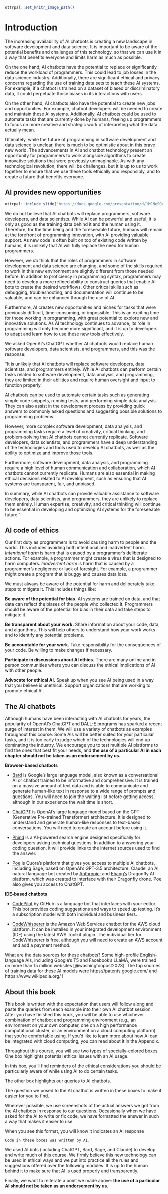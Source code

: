 
```r
ottrpal::set_knitr_image_path()
```

# Introduction


The increasing availability of AI chatbots is creating a new landscape in software development and data science. It is important to be aware of the potential benefits and challenges of this technology, so that we can use it in a way that benefits everyone and limits harm as much as possible.

On the one hand, AI chatbots have the potential to replace or significantly reduce the workload of programmers. This could lead to job losses in the data science industry. Additionally, there are significant ethical and privacy concerns regarding the use of training data sets to teach these AI systems. For example, if a chatbot is trained on a dataset of biased or discriminatory data, it could perpetuate those biases in its interactions with users.

On the other hand, AI chatbots also have the potential to create new jobs and opportunities. For example, chatbot developers will be needed to create and maintain these AI systems. Additionally, AI chatbots could be used to automate tasks that are currently done by humans, freeing up programmers to focus on more creative and strategic work of interpreting what the data actually mean.

Ultimately, while the future of programming in software development and data science is unclear, there is much to be optimistic about in this brave new world. The advancements in AI and chatbot technology present an opportunity for programmers to work alongside algorithms to create innovative solutions that were previously unimaginable. As with any technological revolution, there will be challenges, but it is up to us to work together to ensure that we use these tools ethically and responsibly, and to create a future that benefits everyone.

## AI provides new opportunities

```r
ottrpal::include_slide("https://docs.google.com/presentation/d/1MCNeSO4aOm1iESWDLOGTcx3aLEbnu8UttV0QGVAeafE/edit#slide=id.g22e0106807c_0_67")
```


We do not believe that AI chatbots will replace programmers, software developers, and data scientists. While AI can be powerful and useful, it is only as good as the training data behind it and the human using it. Therefore, for the time being and the foreseeable future, humans will remain at the forefront of programming innovation, with AI providing valuable support. As new code is often built on top of existing code written by humans, it is unlikely that AI will fully replace the need for human programmers.

However, we _do_ think that the roles of programmers in software development and data science are changing, and some of the skills required to work in this new environment are slightly different from those needed before. In addition to proficiency in programming syntax, programmers may need to develop a more refined ability to construct queries that enable AI bots to create the desired workflows. Other critical skills such as debugging, troubleshooting, and documentation will continue to be valuable, and can be enhanced through the use of AI.

Furthermore, AI creates new opportunities and niches for tasks that were previously difficult, time-consuming, or impossible. This is an exciting time for those working in programming, with great potential to explore new and innovative solutions. As AI technology continues to advance, its role in programming will only become more significant, and it is up to developers to adapt and learn how to use these new tools effectively.

::: {.reflection}

We asked OpenAI's ChatGPT whether AI chatbots would replace human software developers, data scientists, and programmers, and this was the response:

"It is unlikely that AI chatbots will replace software developers, data scientists, and programmers entirely. While AI chatbots can perform certain tasks related to software development, data analysis, and programming, they are limited in their abilities and require human oversight and input to function properly.

AI chatbots can be used to automate certain tasks such as generating simple code snippets, running tests, and performing simple data analysis. They can also assist in the development process by providing quick answers to commonly asked questions and suggesting possible solutions to programming problems.

However, more complex software development, data analysis, and programming tasks require a level of creativity, critical thinking, and problem-solving that AI chatbots cannot currently replicate. Software developers, data scientists, and programmers have a deep understanding of the technologies and tools used to develop AI chatbots, as well as the ability to optimize and improve those tools.

Furthermore, software development, data analysis, and programming require a high level of human communication and collaboration, which AI chatbots cannot currently replicate. Humans are also essential in making ethical decisions related to AI development, such as ensuring that AI systems are transparent, fair, and unbiased.

In summary, while AI chatbots can provide valuable assistance to software developers, data scientists, and programmers, they are unlikely to replace them entirely. Human expertise, creativity, and critical thinking will continue to be essential in developing and optimizing AI systems for the foreseeable future."
:::

## AI code of ethics

Our first duty as programmers is to avoid causing harm to people and the world. This includes avoiding both intentional and inadvertent harm. _Intentional harm_ is harm that is caused by a programmer's deliberate actions. For example, a programmer might create a virus that is designed to harm computers. _Inadvertent harm_ is harm that is caused by a programmer's negligence or lack of foresight. For example, a programmer might create a program that is buggy and causes data loss.

We must always be aware of the potential for harm and deliberately take steps to mitigate it. This includes things like:

**Be aware of the potential for bias.** AI systems are trained on data, and that data can reflect the biases of the people who collected it. Programmers should be aware of the potential for bias in their data and take steps to mitigate it.

**Be transparent about your work.** Share information about your code, data, and algorithms. This will help others to understand how your work works and to identify any potential problems.

**Be accountable for your work.** Take responsibility for the consequences of your code. Be willing to make changes if necessary.

**Participate in discussions about AI ethics.** There are many online and in-person communities where you can discuss the ethical implications of AI with other people.

**Advocate for ethical AI.** Speak up when you see AI being used in a way that you believe is unethical. Support organizations that are working to promote ethical AI.

## The AI chatbots

Although humans have been interacting with AI chatbots for years, the popularity of OpenAI's ChatGPT and DALL-E programs has sparked a recent surge of interest in them. We will use a variety of chatbots as examples throughout this course. Some AIs will be better suited for your particular tasks, and it is too early to judge which of the technologies will end up dominating the industry. We encourage you to test multiple AI platforms to find the ones that best fit your needs, and **the use of a particular AI in each chapter should not be taken as an endorsement by us.** 

**Browser-based chatbots**

* [Bard](https://bard.google.com/) is Google's large language model, also known as a conversational AI or chatbot trained to be informative and comprehensive. It is trained on a massive amount of text data and is able to communicate and generate human-like text in response to a wide range of prompts and questions. You will need to join the waiting list before getting access, although in our experience the wait time is short.

* [ChatGPT](https://chat.openai.com/) is OpenAI's large language model based on the GPT (Generative Pre-trained Transformer) architecture. It is designed to understand and generate human-like responses to text-based conversations. You will need to create an account before using it.

* [Phind](https://www.phind.com/) is a AI-powered search engine designed specifically for developers asking technical questions. In addition to answering your coding question, it will provide links to the internet sources used to find the answer.

* [Poe](https://poe.com/) is Quora's platform that gives you access to multiple AI chatbots, including Sage, based on OpenAI's GPT-3.5 architecture; Claude, an AI natural language bot created by [Anthropic](https://www.anthropic.com); and [Ehang's](https://www.ehang.com/) Dragonfly AI platform, which was created to interface with their Dragonfly drone. Poe also gives you access to ChatGPT.

**IDE-based chatbots**

* [CodePilot](https://github.com/features/copilot) by GitHub is a language bot that interfaces with your editor. This bot provides coding suggestions and ways to speed up testing. It's a subscription model with both individual and business tiers.

* [CodeWhisperer](https://aws.amazon.com/codewhisperer/) is the Amazon Web Services chatbot for the AWS cloud platform. It can be installed in your integrated development environment (IDE) using the latest AWS Toolkit plugin. The individual tier for CodeWhisperer is free. although you will need to create an AWS account and add a payment method.

:::{.reflection}
What are the data sources for these chatbots? Some high-profile English-language AIs, including Google’s T5 and Facebook’s LLaMA, were trained on more than 15 million websites [@washingtonpost2023]. The top sources of training data for these AI models were https://patents.google.com/ and https://www.wikipedia.org/ ! 
:::

## About this book

This book is written with the expectation that users will follow along and paste the queries from each example into their own AI chatbot session. After you have finished this book, you will be able to use whichever combination of chatbot and programming environment (e.g., an environment on your own computer, one on a high performance computational cluster, or an environment on a cloud computing platform) that you're comfortable using. If you'd like to learn more about how AI can be integrated with cloud computing, you can read about it in the Appendix.

Throughout this course, you will see two types of specially-colored boxes. One box highlights potential ethical issues with an AI usage.

:::{.ethics}
In this box, you'll find reminders of the ethical considerations you should be particularly aware of while using AI to do certain tasks. 
:::

The other box highlights our queries to AI chatbots.

:::{.query}
The question we posed to the AI chatbot is written in these boxes to make it easier for you to find.
:::

Wherever possible, we use screenshots of the actual answers we got from the AI chatbots in response to our questions. Occasionally when we have asked for the AI to write or fix code, we have formatted the answer in such a way that makes it easier to use.

:::{.ai_response}
When you see this format, you will know it indicates an AI response

```
Code in these boxes was written by AI. 
```
:::



We used AI bots (including ChatGPT, Bard, Sage, and Claude) to develop and write much of this course. We firmly believe this new technology can be used in ethical ways and we put into practice all the rules and suggestions offered over the following modules. It is up to the human behind it to make sure that AI is used properly and transparently.

Finally, we want to reiterate a point we made above: **the use of a particular AI should not be taken as an endorsement by us.** 
